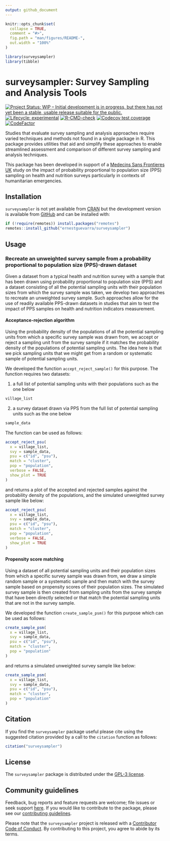 ```yaml
---
output: github_document
---
```


<!-- README.md is generated from README.Rmd. Please edit that file -->

```r
knitr::opts_chunk$set(
  collapse = TRUE,
  comment = "#>",
  fig.path = "man/figures/README-",
  out.width = "100%"
)

library(surveysampler)
library(tibble)
```

# surveysampler: Survey Sampling and Analysis Tools

<!-- badges: start -->
[![Project Status: WIP – Initial development is in progress, but there has not yet been a stable, usable release suitable for the public.](https://www.repostatus.org/badges/latest/wip.svg)](https://www.repostatus.org/#wip)
[![Lifecycle: experimental](https://img.shields.io/badge/lifecycle-experimental-orange.svg)](https://lifecycle.r-lib.org/articles/stages.html#experimental)
[![R-CMD-check](https://github.com/ernestguevarra/surveysampler/workflows/R-CMD-check/badge.svg)](https://github.com/ernestguevarra/surveysampler/actions)
[![Codecov test coverage](https://codecov.io/gh/ernestguevarra/surveysampler/branch/main/graph/badge.svg)](https://codecov.io/gh/ernestguevarra/surveysampler?branch=main)
[![CodeFactor](https://www.codefactor.io/repository/github/ernestguevarra/surveysampler/badge)](https://www.codefactor.io/repository/github/ernestguevarra/surveysampler)
<!-- badges: end -->

Studies that evaluate survey sampling and analysis approaches require varied techniques and methods not found in a single package in R. This package provides utilities that aid and simplify these approaches to enable streamlined assessment and comparison of different survey sampling and analysis techniques.

This package has been developed in support of a [Medecins Sans Frontieres UK](https://msf.org.uk) study on the impact of probability proportional to population size (PPS) sampling on health and nutrition surveys particularly in contexts of humanitarian emergencies.

## Installation

`surveysampler` is not yet available from [CRAN](https://CRAN.R-project.org) but the development version is available from [GitHub](https://github.com/) and can be installed with:

```r
if (!require(remotes)) install.packages("remotes")
remotes::install_github("ernestguevarra/surveysampler")
```

## Usage

### Recreate an unweighted survey sample from a probability proportional to population size (PPS)-drawn dataset

Given a dataset from a typical health and nutrition survey with a sample that has been drawn using probability proportional to population size (PPS) and a dataset consisting of all the potential sampling units with their population sizes from which the survey sample was taken, we develop two approaches to recreate an unweighted survey sample. Such approaches allow for the use of readily available PPS-drawn datasets in studies that aim to test the impact of PPS samples on health and nutrition indicators measurement.

#### Acceptance-rejection algorithm

Using the probability density of the populations of all the potential sampling units from which a specific survey sample was drawn from, we accept or reject a sampling unit from the survey sample if it matches the probability density of the populations of potential sampling units. The idea here is that we pick sampling units that we might get from a random or systematic sample of potential sampling units.

We developed the function `accept_reject_sample()` for this purpose. The function requires two datasets:

1. a full list of potential sampling units with their populations such as the one below

```r
village_list
```

2. a survey dataset drawn via PPS from the full list of potential sampling units such as the one below

```r
sample_data
```

The function can be used as follows:

```r
accept_reject_psu(
  x = village_list,
  svy = sample_data,
  psu = c("id", "psu"),
  match = "cluster",
  pop = "population",
  verbose = FALSE,
  show_plot = TRUE
)
```

and returns a plot of the accepted and rejected samples against the probability density of the populations, and the simulated unweighted survey sample like below:

```r
accept_reject_psu(
  x = village_list,
  svy = sample_data,
  psu = c("id", "psu"),
  match = "cluster",
  pop = "population",
  verbose = FALSE,
  show_plot = TRUE
)
```

#### Propensity score matching

Using a dataset of all potential sampling units and their population sizes from which a specific survey sample was drawn from, we draw a simple random sample or a systematic sample and then match with the survey sample based on propensity scores of their population sizes. The simulated survey sample is then created from sampling units from the survey sample that have been directly selected or that match the potential sampling units that are not in the survey sample.

We developed the function `create_sample_psm()` for this purpose which can be used as follows:

```r
create_sample_psm(
  x = village_list,
  svy = sample_data,
  psu = c("id", "psu"),
  match = "cluster", 
  pop = "population"
)
```

and returns a simulated unweighted survey sample like below:

```r
create_sample_psm(
  x = village_list,
  svy = sample_data,
  psu = c("id", "psu"),
  match = "cluster", 
  pop = "population"
)
```

## Citation

If you find the `surveysampler` package useful please cite using the suggested citation provided by a call to the `citation` function as follows:

```r
citation("surveysampler")
```

## License

The `surveysampler` package is distributed under the [GPL-3 license](https://ernest.guevarra.io/surveysampler/LICENSE.html).

## Community guidelines

Feedback, bug reports and feature requests are welcome; file issues or seek support [here](https://github.com/ernestguevarra/surveysampler/issues). If you would like to contribute to the package, please see our [contributing guidelines](https://ernest.guevarra.io/surveysampler/CONTRIBUTING.html).

Please note that the `surveysampler` project is released with a [Contributor Code of Conduct](https://ernest.guevarra.io/surveysampler/CODE_OF_CONDUCT.html). By contributing to this project, you agree to abide by its terms.
